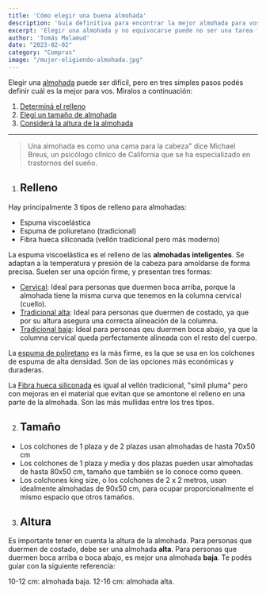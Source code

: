 ```yaml
---
title: 'Cómo elegir una buena almohada'
description: 'Guía definitiva para encontrar la mejor almohada para vos.'
excerpt: 'Elegir una almohada y no equivocarse puede no ser una tarea fácil. Con esta guía breve esperamos poder ayudarte a elegir la mejor almohada para vos.'
author: 'Tomás Malamud'
date: "2023-02-02"
category: "Compras"
image: "/mujer-eligiendo-almohada.jpg"
---
```


Elegir una [almohada](https://www.rohisommiers.com/almohadas/) puede ser difícil, pero en tres simples pasos podés definir cuál es la mejor para vos. Miralos a continuación:

1. [Determiná el relleno](#Relleno)
2. [Elegí un tamaño de almohada](#tamaño)
3. [Considerá la altura de la almohada](#soporte)

---

> Una almohada es como una cama para la cabeza" dice Michael Breus, un psicólogo clínico de California que se ha especializado en trastornos del sueño.

1. ## Relleno

Hay principalmente 3 tipos de relleno para almohadas:
- Espuma viscoelástica
- Espuma de poliuretano (tradicional)
- Fibra hueca siliconada (vellón tradicional pero más moderno)

La espuma viscoelástica es el relleno de las **almohadas inteligentes**. Se adaptan a la temperatura y presión de la cabeza para amoldarse de forma precisa. Suelen ser una opción firme, y presentan tres formas: 
- [Cervical](https://www.rohisommiers.com/productos/almohada-inteligente-viscoelastica-cervical/?variant=407757494): Ideal para personas que duermen boca arriba, porque la almohada tiene la misma curva que tenemos en la columna cervical (cuello).
- [Tradicional alta](https://www.rohisommiers.com/productos/almohada-inteligente-viscoelastica-alta/?variant=407105910): Ideal para personas que duermen de costado, ya que por su altura asegura una correcta alineación de la columna.
- [Tradicional baja](https://www.rohisommiers.com/productos/almohada-inteligente-viscoelastica-baja/?variant=534385683): Ideal para personas qeu duermen boca abajo, ya que la columna cervical queda perfectamente alineada con el resto del cuerpo.

La [espuma de poliretano](https://www.rohisommiers.com/productos/almohada-de-espuma-clasica/?variant=494616399) es la más firme, es la que se usa en los colchones de espuma de alta densidad. Son de las opciones más económicas y duraderas.

La [Fibra hueca siliconada](https://www.rohisommiers.com/productos/almohada-simil-plumas-fibra-siliconada/?variant=382290151) es igual al vellón tradicional, "símil pluma" pero con mejoras en el material que evitan que se amontone el relleno en una parte de la almohada. Son las más mullidas entre los tres tipos.

2. ## Tamaño

- Los colchones de 1 plaza y de 2 plazas usan almohadas de hasta 70x50 cm
- Los colchones de 1 plaza y media y dos plazas pueden usar almohadas de hasta 80x50 cm, tamaño que también se lo conoce como queen.
- Los colchones king size, o los colchones de 2 x 2 metros, usan idealmente almohadas de 90x50 cm, para ocupar proporcionalmente el mismo espacio que otros tamaños.

3. ## Altura

Es importante tener en cuenta la altura de la almohada. Para personas que duermen de costado, debe ser una almohada **alta**. Para personas que duermen boca arriba o boca abajo, es mejor una almohada **baja**. Te podés guiar con la siguiente referencia:

10-12 cm: almohada baja.
12-16 cm: almohada alta.